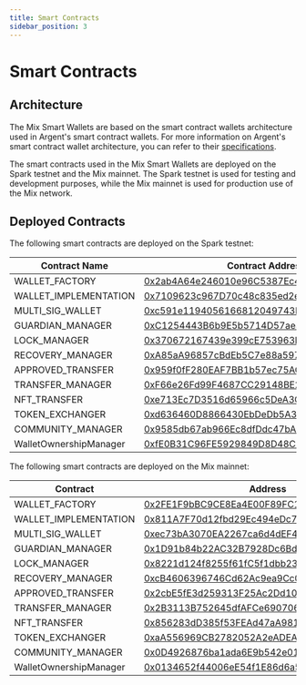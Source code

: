 ```yaml
---
title: Smart Contracts
sidebar_position: 3
---
```


# Smart Contracts

## **Architecture**

The Mix Smart Wallets are based on the smart contract wallets architecture used in Argent's smart contract wallets. For more information on Argent's smart contract wallet architecture, you can refer to their [specifications](https://github.com/argentlabs/argent-contracts/blob/develop/specifications/specifications.pdf).

The smart contracts used in the Mix Smart Wallets are deployed on the Spark testnet and the Mix mainnet. The Spark testnet is used for testing and development purposes, while the Mix mainnet is used for production use of the Mix network.

## Deployed Contracts

The following smart contracts are deployed on the Spark testnet:

| Contract Name          | Contract Address                                                                                                               |
| ---------------------- | ------------------------------------------------------------------------------------------------------------------------------ |
| WALLET\_FACTORY        | [0x2ab4A64e246010e96C5387Ec4C7B1256B9783ce3](https://miexs.com/address/0x2ab4A64e246010e96C5387Ec4C7B1256B9783ce3) |
| WALLET\_IMPLEMENTATION | [0x7109623c967D70c48c835ed2e4E3CdFd27fa8003](https://miexs.com/address/0x7109623c967D70c48c835ed2e4E3CdFd27fa8003) |
| MULTI\_SIG\_WALLET     | [0xc591e1194056166812049743DaAa714159e6c3C8](https://miexs.com/address/0xc591e1194056166812049743DaAa714159e6c3C8) |
| GUARDIAN\_MANAGER      | [0xC1254443B6b9E5b5714D57ae3Af16FE9D220775D](https://miexs.com/address/0xC1254443B6b9E5b5714D57ae3Af16FE9D220775D) |
| LOCK\_MANAGER          | [0x370672167439e399cE753963E31E26EEB5bfaf6c](https://miexs.com/address/0x370672167439e399cE753963E31E26EEB5bfaf6c) |
| RECOVERY\_MANAGER      | [0xA85aA96857cBdEb5C7e88a59772E6E7170986f02](https://miexs.com/address/0xA85aA96857cBdEb5C7e88a59772E6E7170986f02) |
| APPROVED\_TRANSFER     | [0x959f0fF280EAF7BB1b57ec75AC777aB863f82736](https://miexs.com/address/0x959f0fF280EAF7BB1b57ec75AC777aB863f82736) |
| TRANSFER\_MANAGER      | [0xF66e26Fd99F4687CC29148BE2e331df2e49E249E](https://miexs.com/address/0xF66e26Fd99F4687CC29148BE2e331df2e49E249E) |
| NFT\_TRANSFER          | [0xe713Ec7D3516d65966c5DeA3CF78EFE1DcaDd47B](https://miexs.com/address/0xe713Ec7D3516d65966c5DeA3CF78EFE1DcaDd47B) |
| TOKEN\_EXCHANGER       | [0xd636460D8866430EbDeDb5A3AE4f19D0735fD1B7](https://miexs.com/address/0xd636460D8866430EbDeDb5A3AE4f19D0735fD1B7) |
| COMMUNITY\_MANAGER     | [0x9585db67ab966Ec8dfDdc47bAD9cE46905A5a0e1](https://miexs.com/address/0x9585db67ab966Ec8dfDdc47bAD9cE46905A5a0e1) |
| WalletOwnershipManager | [0xfE0B31C96FE5929849D8D48C56c428d935dDfE00](https://miexs.com/address/0xfE0B31C96FE5929849D8D48C56c428d935dDfE00) |

The following smart contracts are deployed on the Mix mainnet:

| Contract               | Address                                                                                                                   |
| ---------------------- | ------------------------------------------------------------------------------------------------------------------------- |
| WALLET\_FACTORY        | [0x2FE1F9bBC9CE8Ea4E00F89FC1a8936DE6934b63D](https://miexs.com/address/0x2FE1F9bBC9CE8Ea4E00F89FC1a8936DE6934b63D) |
| WALLET\_IMPLEMENTATION | [0x811A7F70d12fbd29Ec494eDc75645E66f5fCcCFc](https://miexs.com/address/0x811A7F70d12fbd29Ec494eDc75645E66f5fCcCFc) |
| MULTI\_SIG\_WALLET     | [0xec73bA3070EA2267ca6d4dEF4173DCA0a004B4fc](https://miexs.com/address/0xec73bA3070EA2267ca6d4dEF4173DCA0a004B4fc) |
| GUARDIAN\_MANAGER      | [0x1D91b84b22AC32B7928Dc6BdB2A66C42Fc32F1C3](https://miexs.com/address/0x1D91b84b22AC32B7928Dc6BdB2A66C42Fc32F1C3) |
| LOCK\_MANAGER          | [0x8221d124f8255f61fC5f1dbb2382364B53355574](https://miexs.com/address/0x8221d124f8255f61fC5f1dbb2382364B53355574) |
| RECOVERY\_MANAGER      | [0xcB4606396746Cd62Ac9ea9Cc0fCc5B16BE73E7aF](https://miexs.com/address/0xcB4606396746Cd62Ac9ea9Cc0fCc5B16BE73E7aF) |
| APPROVED\_TRANSFER     | [0x2cbE5fE3d259313F25Ac2Dd10FAB8B851561F366](https://miexs.com/address/0x2cbE5fE3d259313F25Ac2Dd10FAB8B851561F366) |
| TRANSFER\_MANAGER      | [0x2B3113B752645dfAFCe690706b5eCAd9d83977CF](https://miexs.com/address/0x2B3113B752645dfAFCe690706b5eCAd9d83977CF) |
| NFT\_TRANSFER          | [0x856283dD385f53FEAd47aA981517eEa564379cFC](https://miexs.com/address/0x856283dD385f53FEAd47aA981517eEa564379cFC) |
| TOKEN\_EXCHANGER       | [0xaA556969CB2782052A2eADEA32e660d40f4C4281](https://miexs.com/address/0xaA556969CB2782052A2eADEA32e660d40f4C4281) |
| COMMUNITY\_MANAGER     | [0x0D4926876ba1ada6E9b542e018eBeD517FFc8050](https://miexs.com/address/0x0D4926876ba1ada6E9b542e018eBeD517FFc8050) |
| WalletOwnershipManager | [0x0134652f44006eE54f1E86d6a5786a28b9dCcD0b](https://miexs.com/address/0x0134652f44006eE54f1E86d6a5786a28b9dCcD0b) |
